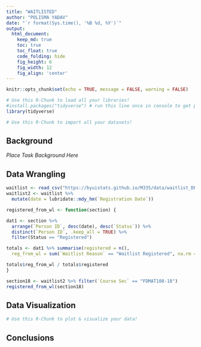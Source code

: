 ---
title: "WAITLISTED"
author: "POLISMA YADAV"
date: "`r format(Sys.time(), '%B %d, %Y')`"
output:
  html_document:  
    keep_md: true
    toc: true
    toc_float: true
    code_folding: hide
    fig_height: 6
    fig_width: 12
    fig_align: 'center'
---

```{r, echo=FALSE}
knitr::opts_chunk$set(echo = TRUE, message = FALSE, warning = FALSE)
```

```{r load_libraries, include=FALSE}
# Use this R-Chunk to load all your libraries!
#install.packages("tidyverse") # run this line once in console to get package
library(tidyverse)

```

```{r load_data}
# Use this R-Chunk to import all your datasets!

```

## Background

_Place Task Background Here_

## Data Wrangling

```{r tidy_data}
waitlist <- read_csv("https://byuistats.github.io/M335/data/waitlist_DP_108.csv")
waitlist2 <- waitlist %>%
  mutate(date = lubridate::mdy_hm(`Registration Date`))

registered_from_wl <- function(section) {

dat1 <- section %>%
  arrange(`Person ID`, desc(date), desc(`Status`)) %>%
  distinct(`Person ID`, .keep_all = TRUE) %>%
  filter(Status == "Registered")

totals <- dat1 %>% summarise(registered = n(),
  reg_from_wl = sum(`Waitlist Reason` == "Waitlist Registered", na.rm = TRUE))

totals$reg_from_wl / totals$registered
}

section18 <- waitlist2 %>% filter(`Course Sec` == "FDMAT108-18")
registered_from_wl(section18)
```

## Data Visualization

```{r plot_data}
# Use this R-Chunk to plot & visualize your data!

```

## Conclusions
